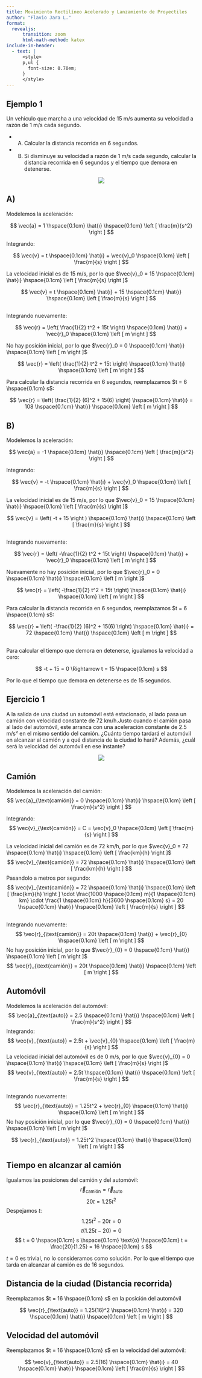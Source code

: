 ```yaml
---
title: Movimiento Rectilíneo Acelerado y Lanzamiento de Proyectiles
author: "Flavio Jara L."
format:
  revealjs:
      transition: zoom
      html-math-method: katex
include-in-header:
  - text: |
      <style>
      p,ul {
        font-size: 0.70em;
      }
      </style>
---
```


## Ejemplo 1
Un vehiculo que marcha a una velocidad de 15 m/s aumenta su velocidad a razón de 1 m/s cada segundo.

- A) Calcular la distancia recorrida en 6 segundos.
- B) Si disminuye su velocidad a razón de 1 m/s cada segundo, calcular la distancia recorrida en 6 segundos y el tiempo que demora en detenerse.


::: {style="text-align:center; width:100%; margin-left: auto; margin-right: auto;"}
![](./1.png)
:::

## A)

Modelemos la aceleración:

$$
\vec{a} = 1 \hspace{0.1cm} \hat{ı} \hspace{0.1cm} \left [ \frac{m}{s^2} \right ]
$$

Integrando:

$$
\vec{v} = t \hspace{0.1cm} \hat{ı} + \vec{v}_0  \hspace{0.1cm} \left [ \frac{m}{s} \right ]
$$

La velocidad inicial es de 15 m/s, por lo que $\vec{v}_0 = 15 \hspace{0.1cm} \hat{ı} \hspace{0.1cm} \left [ \frac{m}{s} \right ]$

$$
\vec{v} = t \hspace{0.1cm} \hat{ı} + 15 \hspace{0.1cm} \hat{ı} \hspace{0.1cm} \left [ \frac{m}{s} \right ]
$$

##

Integrando nuevamente:

$$
\vec{r} = \left( \frac{1}{2} t^2 + 15t \right) \hspace{0.1cm} \hat{ı} + \vec{r}_0 \hspace{0.1cm} \left [ m \right ]
$$

No hay posición inicial, por lo que $\vec{r}_0 = 0 \hspace{0.1cm} \hat{ı} \hspace{0.1cm} \left [ m \right ]$

$$
\vec{r} = \left( \frac{1}{2} t^2 + 15t \right) \hspace{0.1cm} \hat{ı} \hspace{0.1cm} \left [ m \right ]
$$

Para calcular la distancia recorrida en 6 segundos, reemplazamos $t = 6 \hspace{0.1cm} s$:

$$
\vec{r} = \left( \frac{1}{2} (6)^2 + 15(6) \right) \hspace{0.1cm} \hat{ı} = 108 \hspace{0.1cm} \hat{ı} \hspace{0.1cm} \left [ m \right ]
$$

## B)

Modelemos la aceleración:

$$
\vec{a} = -1 \hspace{0.1cm} \hat{ı} \hspace{0.1cm} \left [ \frac{m}{s^2} \right ]
$$

Integrando:

$$
\vec{v} = -t \hspace{0.1cm} \hat{ı} + \vec{v}_0  \hspace{0.1cm} \left [ \frac{m}{s} \right ]
$$

La velocidad inicial es de 15 m/s, por lo que $\vec{v}_0 = 15 \hspace{0.1cm} \hat{ı} \hspace{0.1cm} \left [ \frac{m}{s} \right ]$

$$
\vec{v} = \left( -t + 15 \right ) \hspace{0.1cm} \hat{ı} \hspace{0.1cm} \left [ \frac{m}{s} \right ]
$$

##

Integrando nuevamente:

$$
\vec{r} = \left( -\frac{1}{2} t^2 + 15t \right) \hspace{0.1cm} \hat{ı} + \vec{r}_0 \hspace{0.1cm} \left [ m \right ]
$$

Nuevamente no hay posición inicial, por lo que $\vec{r}_0 = 0 \hspace{0.1cm} \hat{ı} \hspace{0.1cm} \left [ m \right ]$

$$
\vec{r} = \left( -\frac{1}{2} t^2 + 15t \right) \hspace{0.1cm} \hat{ı} \hspace{0.1cm} \left [ m \right ]
$$

Para calcular la distancia recorrida en 6 segundos, reemplazamos $t = 6 \hspace{0.1cm} s$:

$$
\vec{r} = \left( -\frac{1}{2} (6)^2 + 15(6) \right) \hspace{0.1cm} \hat{ı} = 72 \hspace{0.1cm} \hat{ı} \hspace{0.1cm} \left [ m \right ]
$$

##

Para calcular el tiempo que demora en detenerse, igualamos la velocidad a cero:

$$
-t + 15 = 0 \Rightarrow t = 15 \hspace{0.1cm} s
$$

Por lo que el tiempo que demora en detenerse es de 15 segundos.

## Ejercicio 1
A la salida de una ciudad un automóvil está estacionado, al lado pasa un camión con velocidad constante de 72 km/h.Justo cuando el camión pasa al lado del automóvil, este arranca con una aceleración constante de 2.5 m/s² en el mismo sentido del camión. ¿Cuánto tiempo tardará el automóvil en alcanzar al camión y a qué distancia de la ciudad lo hará? Además, ¿cuál será la velocidad del automóvil en ese instante?


::: {style="text-align:center; width:100%; margin-left: auto; margin-right: auto;"}
![](./2.png)
:::

## Camión

Modelemos la aceleración del camión:
$$
\vec{a}_{\text{camión}} = 0 \hspace{0.1cm} \hat{ı} \hspace{0.1cm} \left [ \frac{m}{s^2} \right ]
$$

Integrando:
$$
\vec{v}_{\text{camión}} = C = \vec{v}_0 \hspace{0.1cm} \left [ \frac{m}{s} \right ]
$$

La velocidad inicial del camión es de 72 km/h, por lo que $\vec{v}_0 = 72 \hspace{0.1cm} \hat{ı} \hspace{0.1cm} \left [ \frac{km}{h} \right ]$
$$
\vec{v}_{\text{camión}} = 72 \hspace{0.1cm} \hat{ı} \hspace{0.1cm} \left [ \frac{km}{h} \right ]
$$
Pasandolo a metros por segundo:
$$
\vec{v}_{\text{camión}} = 72 \hspace{0.1cm} \hat{ı} \hspace{0.1cm} \left [ \frac{km}{h} \right ] \cdot \frac{1000 \hspace{0.1cm} m}{1 \hspace{0.1cm} km} \cdot \frac{1 \hspace{0.1cm} h}{3600 \hspace{0.1cm} s} = 20 \hspace{0.1cm} \hat{ı} \hspace{0.1cm} \left [ \frac{m}{s} \right ]
$$

##

Integrando nuevamente:
$$
\vec{r}_{\text{camión}} = 20t \hspace{0.1cm} \hat{ı} + \vec{r}_{0} \hspace{0.1cm} \left [ m \right ]
$$
No hay posición inicial, por lo que $\vec{r}_{0} = 0 \hspace{0.1cm} \hat{ı} \hspace{0.1cm} \left [ m \right ]$
$$
\vec{r}_{\text{camión}} = 20t \hspace{0.1cm} \hat{ı} \hspace{0.1cm} \left [ m \right ]
$$

## Automóvil

Modelemos la aceleración del automóvil:
$$
\vec{a}_{\text{auto}} = 2.5 \hspace{0.1cm} \hat{ı} \hspace{0.1cm} \left [ \frac{m}{s^2} \right ]
$$
Integrando:
$$
\vec{v}_{\text{auto}} = 2.5t + \vec{v}_{0} \hspace{0.1cm} \left [ \frac{m}{s} \right ]
$$
La velocidad inicial del automóvil es de 0 m/s, por lo que $\vec{v}_{0} = 0 \hspace{0.1cm} \hat{ı} \hspace{0.1cm} \left [ \frac{m}{s} \right ]$
$$
\vec{v}_{\text{auto}} = 2.5t \hspace{0.1cm} \hat{ı} \hspace{0.1cm} \left [ \frac{m}{s} \right ]
$$

##

Integrando nuevamente:
$$
\vec{r}_{\text{auto}} = 1.25t^2 + \vec{r}_{0} \hspace{0.1cm} \hat{ı} \hspace{0.1cm} \left [ m \right ]
$$
No hay posición inicial, por lo que $\vec{r}_{0} = 0 \hspace{0.1cm} \hat{ı} \hspace{0.1cm} \left [ m \right ]$

$$
\vec{r}_{\text{auto}} = 1.25t^2 \hspace{0.1cm} \hat{ı} \hspace{0.1cm} \left [ m \right ]
$$

## Tiempo en alcanzar al camión

Igualamos las posiciones del camión y del automóvil:
$$
\vec{r}_{\text{camión}} = \vec{r}_{\text{auto}}
$$
$$
20t = 1.25t^2
$$
Despejamos $t$:
$$
1.25t^2 - 20t = 0
$$
$$
t(1.25t - 20) = 0
$$
$$
t = 0 \hspace{0.1cm} s \hspace{0.1cm} \text{o} \hspace{0.1cm} t = \frac{20}{1.25} = 16 \hspace{0.1cm} s
$$

$t = 0$ es trivial, no lo consideramos como solución. Por lo que el tiempo que tarda en alcanzar al camión es de 16 segundos.

## Distancia de la ciudad (Distancia recorrida)

Reemplazamos $t = 16 \hspace{0.1cm} s$ en la posición del automóvil

$$
\vec{r}_{\text{auto}} = 1.25(16)^2 \hspace{0.1cm} \hat{ı} = 320 \hspace{0.1cm} \hat{ı} \hspace{0.1cm} \left [ m \right ]
$$

## Velocidad del automóvil

Reemplazamos $t = 16 \hspace{0.1cm} s$ en la velocidad del automóvil:

$$
\vec{v}_{\text{auto}} = 2.5(16) \hspace{0.1cm} \hat{ı} = 40 \hspace{0.1cm} \hat{ı} \hspace{0.1cm} \left [ \frac{m}{s} \right ]
$$
